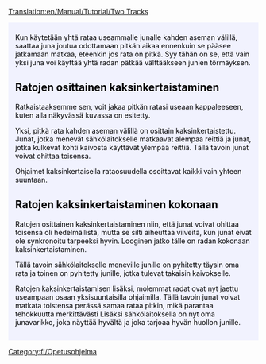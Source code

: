 [[Translation:en/Manual/Tutorial/Two Tracks]]

{{en/Tabs|2|2
|Opetusohjelma/Kaksi_asemalaituria/Fi|1. Kaksi asemalaituria<!--
-->|Opetusohjelma/Kaksi_rataa|2. Kaksi rataa}}
<div style="padding:.5em 1em 1em 1em; border-top:none; background-color:#f1f2fe; color:#000;">
{{fi/Tutorial}}
Kun käytetään yhtä rataa useammalle junalle kahden aseman välillä, saattaa juna joutua odottamaan pitkän aikaa ennenkuin se pääsee jatkamaan matkaa, eteenkin jos rata on pitkä. Syy tähän on se, että vain yksi juna voi käyttää yhtä radan pätkää välttääkseen junien törmäyksen.

==Ratojen osittainen kaksinkertaistaminen==
Ratkaistaaksemme sen, voit jakaa pitkän ratasi useaan kappaleeseen, kuten alla näkyvässä kuvassa on esitetty.
{{en/Phototable|[[File:en/PartlyDoubleTracks.png|400px]]|Ratojen osittainen kaksinkertaistaminen|none}}

Yksi, pitkä rata kahden aseman välillä on osittain kaksinkertaistettu. Junat, jotka menevät sähkölaitokselle matkaavat alempaa reittiä ja junat, jotka kulkevat kohti kaivosta käyttävät ylempää reittiä. Tällä tavoin junat voivat ohittaa toisensa.

Ohjaimet kaksinkertaisella rataosuudella osoittavat kaikki vain yhteen suuntaan.

==Ratojen kaksinkertaistaminen kokonaan==
Ratojen osittainen kaksinkertaistaminen niin, että junat voivat ohittaa toisensa oli hedelmällistä, mutta se silti aiheuttaa viiveitä, kun junat eivät ole synkronoitu tarpeeksi hyvin. Looginen jatko tälle on radan kokonaan kaksinkertaistaminen.
{{en/Phototable|[[File:en/FullyDoubleTracks.png|400px]]|Radan kaksinkertaistaiminen kokonaan.|none}}

Tällä tavoin sähkölaitokselle meneville junille on pyhitetty täysin oma rata ja toinen on pyhitetty junille, jotka tulevat takaisin kaivokselle.

Ratojen kaksinkertaistamisen lisäksi, molemmat radat ovat nyt jaettu useampaan osaan yksisuuntaisilla ohjaimilla. Tällä tavoin junat voivat matkata toistensa perässä samaa rataa pitkin, mikä parantaa tehokkuutta merkittävästi Lisäksi sähkölaitoksella on nyt oma junavarikko, joka näyttää hyvältä ja joka tarjoaa hyvän huollon junille.

</div>
[[Category:fi/Opetusohjelma]]